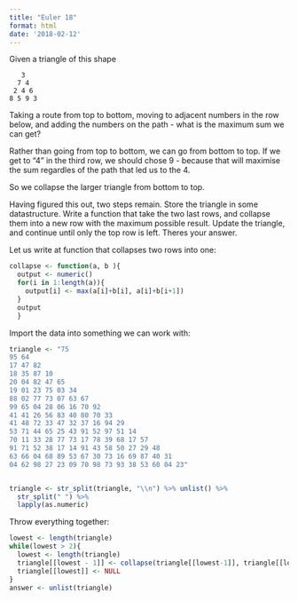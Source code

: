 ```yaml
---
title: "Euler 18"
format: html
date: '2018-02-12'
---
```




Given a triangle of this shape
```text
   3
  7 4
 2 4 6
8 5 9 3
```

Taking a route from top to bottom, moving to adjacent numbers in the row below, 
and adding the numbers on the path - what is the maximum sum we can get?

Rather than going from top to bottom, we can go from bottom to top.
If we get to "4" in the third row, we should chose 9 - because that will maximise
the sum regardles of the path that led us to the 4. 

So we collapse the larger triangle from bottom to top.

Having figured this out, two steps remain. Store the triangle in some datastructure.
Write a function that take the two last rows, and collapse them into a new row with the maximum possible result. 
Update the triangle, and continue until
only the top row is left. Theres your answer.


Let us write at function that collapses two rows into one:

```r
collapse <- function(a, b ){
  output <- numeric()
  for(i in 1:length(a)){
    output[i] <- max(a[i]+b[i], a[i]+b[i+1])
  }
  output
  }
```


Import the data into something we can work with:

```r
triangle <- "75
95 64
17 47 82
18 35 87 10
20 04 82 47 65
19 01 23 75 03 34
88 02 77 73 07 63 67
99 65 04 28 06 16 70 92
41 41 26 56 83 40 80 70 33
41 48 72 33 47 32 37 16 94 29
53 71 44 65 25 43 91 52 97 51 14
70 11 33 28 77 73 17 78 39 68 17 57
91 71 52 38 17 14 91 43 58 50 27 29 48
63 66 04 68 89 53 67 30 73 16 69 87 40 31
04 62 98 27 23 09 70 98 73 93 38 53 60 04 23"



```

```r
triangle <- str_split(triangle, "\\n") %>% unlist() %>% 
  str_split(" ") %>% 
  lapply(as.numeric)
```

Throw everything together:
```r
lowest <- length(triangle)
while(lowest > 2){
  lowest <- length(triangle)
  triangle[[lowest - 1]] <- collapse(triangle[[lowest-1]], triangle[[lowest]])
  triangle[[lowest]] <- NULL  
}
answer <- unlist(triangle)
```

